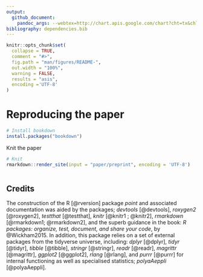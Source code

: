 ```yaml
---
output: 
  github_document:
    pandoc_args: --webtex=http://chart.apis.google.com/chart?cht=tx&chl=
bibliography: dependencies.bib   
---
```


<!--  use the --webtex argument in the YAML to render equations -->

```r
knitr::opts_chunk$set(
  collapse = TRUE,
  comment = "#>",
  fig.path = "man/figures/README-",
  out.width = "100%",
  warning = FALSE, 
  results = "asis",
  encoding ='UTF-8'
)
```


<!-- badges: start -->
<!-- [![License: GPL v3](https://img.shields.io/badge/License-GPL%20v3-blue.svg)](http://www.gnu.org/licenses/gpl-3.0) -->
<!-- [![DOI](https://zenodo.org/badge/240023228.svg)](https://zenodo.org/badge/latestdoi/240023228) -->
<!-- [![Travis build status](https://travis-ci.org/MartinSchobben/point.svg?branch=master)](https://travis-ci.org/MartinSchobben/point) -->
<!-- badges: end -->


# Reproducing the paper

``` r
# Install bookdown
install.packages("bookdown")
```

Knit the paper

``` r
# Knit
rmarkdown::render_site(input = "paper/preprint", encoding = 'UTF-8')
```

```r


```


## Credits

The construction of the R [@rversion] package *point* and associated documentation was aided by the packages; *devtools* [@devtools], *roxygen2* [@roxygen2], *testthat* [@testthat], *knitr* [@knitr1 ; @knitr2], *rmarkdown* [@rmarkdown1; @rmarkdown2], and the superb guidance in the book: *R packages: organize, test, document, and share your code*, by @Wickham2015. In addition, this package relies on a set of external packages from the tidyverse universe, including: *dplyr* [@dplyr], *tidyr* [@tidyr], *tibble* [@tibble], *stringr* [@stringr], *readr* [@readr], *magrittr* [@magrittr], *ggplot2* [@ggplot2], *rlang* [@rlang], and *purrr* [@purrr] for internal functioning as well as specialised statistics; *polyaAeppli* [@polyaAeppli].


